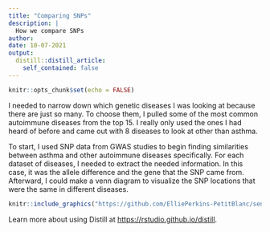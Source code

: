 ```yaml
---
title: "Comparing SNPs"
description: |
  How we compare SNPs
author: 
date: 10-07-2021
output:
  distill::distill_article:
    self_contained: false
---
```



```r
knitr::opts_chunk$set(echo = FALSE)
```

I needed to narrow down which genetic diseases I was looking at because there are just so many. To choose them, I pulled some of the most common autoimmune diseases from the top 15. I really only used the ones I had heard of before and came out with 8 diseases to look at other than asthma.

To start, I used SNP data from GWAS studies to begin finding similarities between asthma and other autoimmune diseases specifically. For each dataset of diseases, I needed to extract the needed information. In this case, it was the allele difference and the gene that the SNP came from. Afterward, I could make a venn diagram to visualize the SNP locations that were the same in different diseases.

```r
knitr::include_graphics("https://github.com/ElliePerkins-PetitBlanc/senior_project/blob/main/SNPs_venn_diagramm2.png")
```


Learn more about using Distill at <https://rstudio.github.io/distill>.


